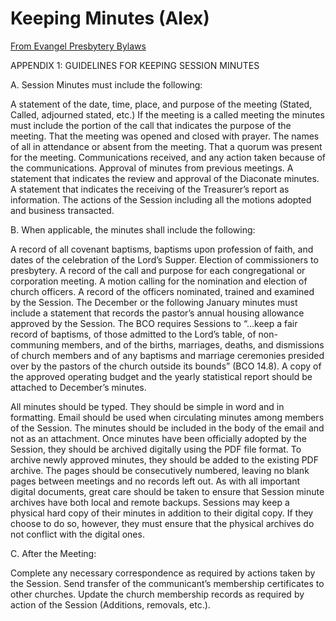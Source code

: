 # Keeping Minutes (Alex)

[From Evangel Presbytery Bylaws](https://docs.google.com/document/d/1WZ4PrWPCNPNsUEmfXLPNXCNJz5qaB09T3HXnCkPh2ak/edit?usp=sharing)

APPENDIX 1: GUIDELINES FOR KEEPING SESSION MINUTES

A. Session Minutes must include the following: 

A statement of the date, time, place, and purpose of the meeting (Stated, Called, adjourned stated, etc.) 
If the meeting is a called meeting the minutes must include the portion of the call that indicates the purpose of the meeting.
That the meeting was opened and closed with prayer. 
The names of all in attendance or absent from the meeting. 
That a quorum was present for the meeting. 
Communications received, and any action taken because of the communications. 
Approval of minutes from previous meetings. 
A statement that indicates the review and approval of the Diaconate minutes.
A statement that indicates the receiving of the Treasurer’s report as information. 
The actions of the Session including all the motions adopted and business transacted. 

B. When applicable, the minutes shall include the following:

A record of all covenant baptisms, baptisms upon profession of faith, and dates of the celebration of the Lord’s Supper.
Election of commissioners to presbytery. 
A record of the call and purpose for each congregational or corporation meeting.
A motion calling for the nomination and election of church officers.
A record of the officers nominated, trained and examined by the Session.
The December or the following January minutes must include a statement that records the pastor’s annual housing allowance approved by the Session.
The BCO requires Sessions to “...keep a fair record of baptisms, of those admitted to the Lord’s table, of non-communing members, and of the births, marriages, deaths, and dismissions of church members and of any baptisms and marriage ceremonies presided over by the pastors of the church outside its bounds” (BCO 14.8).
A copy of the approved operating budget and the yearly statistical report should be attached to December’s minutes. 

All minutes should be typed. They should be simple in word and in formatting. Email should be used when circulating minutes among members of the Session. The minutes should be included in the body of the email and not as an attachment. Once minutes have been officially adopted by the Session, they should be archived digitally using the PDF file format. To archive newly approved minutes, they should be added to the existing PDF archive. The pages should be consecutively numbered, leaving no blank pages between meetings and no records left out. As with all important digital documents, great care should be taken to ensure that Session minute archives have both local and remote backups. Sessions may keep a physical hard copy of their minutes in addition to their digital copy. If they choose to do so, however, they must ensure that the physical archives do not conflict with the digital ones.

C. After the Meeting:

Complete any necessary correspondence as required by actions taken by the Session.
Send transfer of the communicant’s membership certificates to other churches.
Update the church membership records as required by action of the Session (Additions, removals, etc.).
